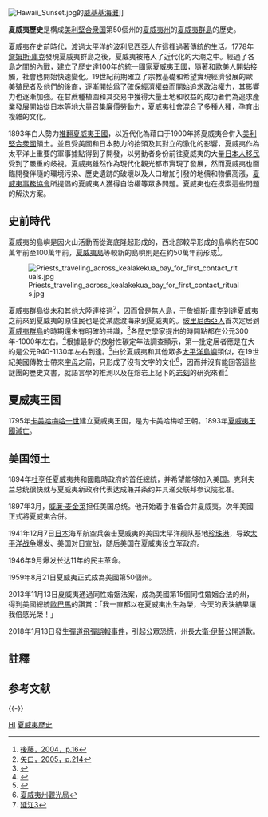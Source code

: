 {{expand|time=2014-11-02T02:42:40+00:00}} 

[[File:Hawaii_Sunset.jpg|thumb]]的[[威基基海灘|威基基海灘]]]]

'''夏威夷歷史'''是構成[[美利堅合衆国|美利堅合衆国]]第50個州的[[夏威夷州|夏威夷州]]的[[夏威夷群島|夏威夷群島]]的歷史。

夏威夷在史前時代，渡過[[太平洋|太平洋]]的[[波利尼西亞人|波利尼西亞人]]在這裡過著傳統的生活。1778年[[詹姆斯·庫克|詹姆斯·庫克]]發現夏威夷群島之後，夏威夷被捲入了近代化的大潮之中。經過了各島之間的內戰，建立了歷史達100年的統一國家[[夏威夷王國|夏威夷王國]]，隨著和歐美人開始接觸，社會也開始快速變化。19世紀前期確立了宗教基礎和希望實現經濟發展的歐美殖民者及他們的後裔，逐漸開始爲了確保經濟權益而開始追求政治權力，其影響力也逐漸加強。在甘蔗種植園和其交易中獲得大量土地和收益的成功者們為追求產業發展開始從[[日本|日本]]等地大量召集廉價勞動力，夏威夷社會混合了多種人種，孕育出複雜的文化。

1893年白人勢力[[夏威夷王國滅亡|推翻夏威夷王國]]，以近代化為藉口于1900年將夏威夷合併入[[美利堅合衆國|美利堅合衆國]]領土。並且受美國和日本勢力的抬頭及其對立的激化的影響，夏威夷作為太平洋上重要的軍事據點得到了開發，以勞動者身份前往夏威夷的大量[[夏威夷日本人移民|日本人移民]]受到了嚴重的歧視。夏威夷雖然作為現代化觀光都市實現了發展，然而夏威夷也面臨開發伴隨的環境污染、歷史遺跡的破壞以及人口增加引發的地價和物價高漲，[[夏威夷事務協會|夏威夷事務協會]]所提倡的夏威夷人獲得自治權等眾多問題。夏威夷也在摸索這些問題的解決方案。

== 史前時代 ==
夏威夷的島嶼是因火山活動而從海底隆起形成的，西北部較早形成的島嶼約在500萬年前至100萬年前，[[夏威夷島|夏威夷島]]等較新的島嶼則是在約50萬年前形成<ref>[[#後藤2004|後藤，2004，p.16]]</ref>。

[[File:Priests_traveling_across_kealakekua_bay_for_first_contact_rituals.jpg|thumb]]

夏威夷群島從未和其他大陸連接過<ref>[[#矢口2005|矢口，2005，p.214]]</ref>，因而曾是無人島，于[[詹姆斯·庫克|詹姆斯·庫克]]到達夏威夷之前來到夏威夷的原住民也是從某處渡海來到夏威夷的。[[波利尼西亚人|玻里尼西亞人]]首次定居到[[夏威夷群島|夏威夷群島]]的時期還未有明確的共識，<ref name="PearcePearce2010">{{cite book|first1=Charles E.M.|last1=Pearce|first2=F. M.|last2=Pearce|title=Oceanic Migration: Paths, Sequence, Timing and Range of Prehistoric Migration in the Pacific and Indian Oceans|url={{google books |plainurl=y |id=rhQxc4GW8soC| page=167}}|date=17 June 2010|publisher=Springer Science & Business Media|isbn=978-90-481-3826-5|page=167}}</ref>各歷史學家提出的時間點都在公元300年-1000年左右。<ref name="PearcePearce20102">{{cite book|first1=Charles E.M.|last1=Pearce|first2=F. M.|last2=Pearce|title=Oceanic Migration: Paths, Sequence, Timing and Range of Prehistoric Migration in the Pacific and Indian Oceans|url={{google books |plainurl=y |id=rhQxc4GW8soC| page=167}}|date=17 June 2010|publisher=Springer Science & Business Media|isbn=978-90-481-3826-5|page=167}}</ref>根據最新的放射性碳定年法調查顯示，第一批定居者應是在大約是公元940-1130年左右到達。<ref>{{cite journal|title=A paleoenvironment and archeological model-based age estimate for the colonization of Hawai'i.|url=https://archive.org/details/sim_american-antiquity_2014-01_79_1/page/144|first1=J. S.|date=2014|journal=American Antiquity|issue=1|doi=10.7183/0002-7316.79.1.144|volume=79|pages=144–155|last1=Athens}}</ref>由於夏威夷和其他眾多[[太平洋島嶼史|太平洋島嶼]]類似，在19世紀美國傳教士帶來[[字母|字母]]之前，只形成了沒有文字的文化<ref>[[#夏威夷州觀光局|夏威夷州觀光局]]</ref>{{NoteTag|有文字的文明有[[復活節島|復活節島]]的[[朗格朗格|朗格朗格]]等例外<ref>[[#後藤2004|後藤，2004，p.24]]</ref>。}}，因而并沒有能回答這些謎團的歷史文書，就語言學的推測以及在熔岩上記下的[[岩刻|岩刻]]的研究來看<ref name="nbe3">[[#延江3|延江3]]</ref>

== 夏威夷王国 ==
1795年[[卡美哈梅哈一世|卡美哈梅哈一世]]建立夏威夷王国，是为卡美哈梅哈王朝。1893年[[夏威夷王國滅亡|夏威夷王國滅亡]]。

== 美国领土 ==
1894年[[桑福德·多尔|杜亨]]任夏威夷共和國臨時政府的首任總統，并希望能够加入美国。克利夫兰总统很快就与夏威夷新政府代表达成兼并条约并其递交联邦参议院批准。

1897年3月，[[威廉·麦金莱|威廉·麦金莱]]担任美国总统。他开始着手准备合并夏威夷。次年美國正式將夏威夷合併。

1941年12月7日[[日本|日本]]海军航空兵袭击夏威夷的美国太平洋舰队基地[[珍珠港|珍珠港]]，导致[[太平洋战争|太平洋战争]]爆发、美国对日宣战，随后美国在夏威夷设立军政府。

1946年9月爆发长达11年的民主革命。

1959年8月21日夏威夷正式成為美國第50個州。

2013年11月13日夏威夷通過同性婚姻法案，成為美國第15個同性婚姻合法的州，得到美國總統[[歐巴馬|歐巴馬]]的讚賞：「我一直都以在夏威夷出生為榮，今天的表決結果讓我倍感光榮！」

2018年1月13日發生[[2018年夏威夷彈道飛彈誤報|彈道飛彈誤報事件]]，引起公眾恐慌，州長[[大衛·伊藝|大衛·伊藝]]公開道歉。

== 註釋 ==
{{NoteFoot}}

== 参考文献 ==
{{Reflist|20em}}

{{-}}
{{Hawaii}}

[[Category:美国各州历史|HI]]
[[Category:夏威夷歷史|]]